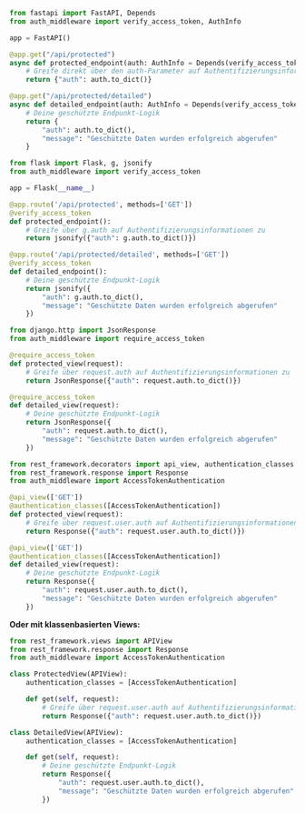 
<Tabs groupId="api-framework">
  <TabItem value="fastapi" label="FastAPI">

```py title="app.py"
from fastapi import FastAPI, Depends
from auth_middleware import verify_access_token, AuthInfo

app = FastAPI()

@app.get("/api/protected")
async def protected_endpoint(auth: AuthInfo = Depends(verify_access_token)):
    # Greife direkt über den auth-Parameter auf Authentifizierungsinformationen zu
    return {"auth": auth.to_dict()}

@app.get("/api/protected/detailed")
async def detailed_endpoint(auth: AuthInfo = Depends(verify_access_token)):
    # Deine geschützte Endpunkt-Logik
    return {
        "auth": auth.to_dict(),
        "message": "Geschützte Daten wurden erfolgreich abgerufen"
    }
```

  </TabItem>
  <TabItem value="flask" label="Flask">

```py title="app.py"
from flask import Flask, g, jsonify
from auth_middleware import verify_access_token

app = Flask(__name__)

@app.route('/api/protected', methods=['GET'])
@verify_access_token
def protected_endpoint():
    # Greife über g.auth auf Authentifizierungsinformationen zu
    return jsonify({"auth": g.auth.to_dict()})

@app.route('/api/protected/detailed', methods=['GET'])
@verify_access_token
def detailed_endpoint():
    # Deine geschützte Endpunkt-Logik
    return jsonify({
        "auth": g.auth.to_dict(),
        "message": "Geschützte Daten wurden erfolgreich abgerufen"
    })
```

  </TabItem>
  <TabItem value="django" label="Django">

```py title="views.py"
from django.http import JsonResponse
from auth_middleware import require_access_token

@require_access_token
def protected_view(request):
    # Greife über request.auth auf Authentifizierungsinformationen zu
    return JsonResponse({"auth": request.auth.to_dict()})

@require_access_token
def detailed_view(request):
    # Deine geschützte Endpunkt-Logik
    return JsonResponse({
        "auth": request.auth.to_dict(),
        "message": "Geschützte Daten wurden erfolgreich abgerufen"
    })
```

  </TabItem>
  <TabItem value="django-rest-framework" label="Django REST Framework">

```py title="views.py"
from rest_framework.decorators import api_view, authentication_classes
from rest_framework.response import Response
from auth_middleware import AccessTokenAuthentication

@api_view(['GET'])
@authentication_classes([AccessTokenAuthentication])
def protected_view(request):
    # Greife über request.user.auth auf Authentifizierungsinformationen zu
    return Response({"auth": request.user.auth.to_dict()})

@api_view(['GET'])
@authentication_classes([AccessTokenAuthentication])
def detailed_view(request):
    # Deine geschützte Endpunkt-Logik
    return Response({
        "auth": request.user.auth.to_dict(),
        "message": "Geschützte Daten wurden erfolgreich abgerufen"
    })
```

**Oder mit klassenbasierten Views:**

```py title="views.py"
from rest_framework.views import APIView
from rest_framework.response import Response
from auth_middleware import AccessTokenAuthentication

class ProtectedView(APIView):
    authentication_classes = [AccessTokenAuthentication]

    def get(self, request):
        # Greife über request.user.auth auf Authentifizierungsinformationen zu
        return Response({"auth": request.user.auth.to_dict()})

class DetailedView(APIView):
    authentication_classes = [AccessTokenAuthentication]

    def get(self, request):
        # Deine geschützte Endpunkt-Logik
        return Response({
            "auth": request.user.auth.to_dict(),
            "message": "Geschützte Daten wurden erfolgreich abgerufen"
        })
```

  </TabItem>
</Tabs>
